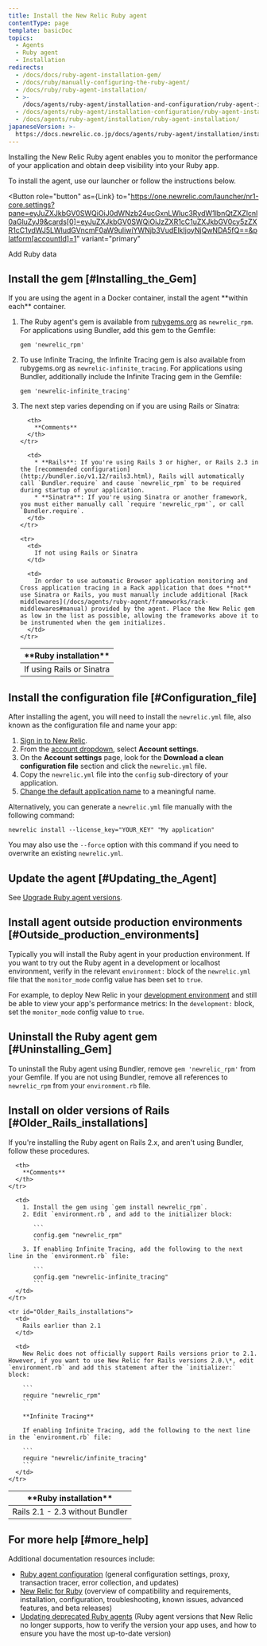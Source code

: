 ```yaml
---
title: Install the New Relic Ruby agent
contentType: page
template: basicDoc
topics:
  - Agents
  - Ruby agent
  - Installation
redirects:
  - /docs/docs/ruby-agent-installation-gem/
  - /docs/ruby/manually-configuring-the-ruby-agent/
  - /docs/ruby/ruby-agent-installation/
  - >-
    /docs/agents/ruby-agent/installation-and-configuration/ruby-agent-installation/
  - /docs/agents/ruby-agent/installation-configuration/ruby-agent-installation/
  - /docs/agents/ruby-agent/installation/ruby-agent-installation/
japaneseVersion: >-
  https://docs.newrelic.co.jp/docs/agents/ruby-agent/installation/install-new-relic-ruby-agent
---
```



Installing the New Relic Ruby agent enables you to monitor the performance of your application and obtain deep visibility into your Ruby app.

To install the agent, use our launcher or follow the instructions below.

<Button
  role="button"
  as={Link}
  to="https://one.newrelic.com/launcher/nr1-core.settings?pane=eyJuZXJkbGV0SWQiOiJ0dWNzb24ucGxnLWluc3RydW1lbnQtZXZlcnl0aGluZyJ9&cards[0]=eyJuZXJkbGV0SWQiOiJzZXR1cC1uZXJkbGV0cy5zZXR1cC1ydWJ5LWludGVncmF0aW9uIiwiYWNjb3VudElkIjoyNjQwNDA5fQ==&platform[accountId]=1"
  variant="primary"
>
  Add Ruby data
</Button>

## Install the gem [#Installing_the_Gem]

<Callout variant="important">
  If you are using the agent in a Docker container, install the agent **within each** container.
</Callout>

1. The Ruby agent's gem is available from [rubygems.org](https://rubygems.org/) as `newrelic_rpm`. For applications using Bundler, add this gem to the Gemfile:

   ```
   gem 'newrelic_rpm'
   ```
2. To use Infinite Tracing, the Infinite Tracing gem is also available from rubygems.org as `newrelic-infinite_tracing`. For applications using Bundler, additionally include the Infinite Tracing gem in the Gemfile:

   ```
   gem 'newrelic-infinite_tracing'
   ```
3. The next step varies depending on if you are using Rails or Sinatra:

   <Table>
     <thead>
       <tr>
         <th style={{ width: "200px" }}>
           **Ruby installation**
         </th>

         <th>
           **Comments**
         </th>
       </tr>
     </thead>

     <tbody>
       <tr>
         <td>
           If using Rails or Sinatra
         </td>

         <td>
           * **Rails**: If you're using Rails 3 or higher, or Rails 2.3 in the [recommended configuration](http://bundler.io/v1.12/rails3.html), Rails will automatically call `Bundler.require` and cause `newrelic_rpm` to be required during startup of your application.
           * **Sinatra**: If you're using Sinatra or another framework, you must either manually call `require 'newrelic_rpm'`, or call `Bundler.require`.
         </td>
       </tr>

       <tr>
         <td>
           If not using Rails or Sinatra
         </td>

         <td>
           In order to use automatic Browser application monitoring and Cross application tracing in a Rack application that does **not** use Sinatra or Rails, you must manually include additional [Rack middlewares](/docs/agents/ruby-agent/frameworks/rack-middlewares#manual) provided by the agent. Place the New Relic gem as low in the list as possible, allowing the frameworks above it to be instrumented when the gem initializes.
         </td>
       </tr>
     </tbody>
   </Table>

## Install the configuration file [#Configuration_file]

After installing the agent, you will need to install the `newrelic.yml` file, also known as the configuration file and name your app:

1. [Sign in to New Relic](https://one.newrelic.com/).
2. From the [account dropdown](/docs/accounts-partnerships/education/getting-started-new-relic/glossary#account-dropdown), select **Account settings**.
3. On the **Account settings** page, look for the **Download a clean configuration file** section and click the `newrelic.yml` file.
4. Copy the `newrelic.yml` file into the `config` sub-directory of your application.
5. [Change the default application name](/docs/agents/manage-apm-agents/app-naming/name-your-application) to a meaningful name.

Alternatively, you can generate a `newrelic.yml` file manually with the following command:

```
newrelic install --license_key="YOUR_KEY" "My application"
```

You may also use the `--force` option with this command if you need to overwrite an existing `newrelic.yml`.

## Update the agent [#Updating_the_Agent]

See [Upgrade Ruby agent versions](/docs/agents/ruby-agent/installation/upgrade-ruby-agent-versions).

## Install agent outside production environments [#Outside_production_environments]

Typically you will install the Ruby agent in your production environment. If you want to try out the Ruby agent in a development or localhost environment, verify in the relevant `environment:` block of the `newrelic.yml` file that the `monitor_mode` config value has been set to `true`.

For example, to deploy New Relic in your [development environment](/docs/ruby/developer-mode) and still be able to view your app's performance metrics: In the `development:` block, set the `monitor_mode` config value to `true`.

## Uninstall the Ruby agent gem [#Uninstalling_Gem]

To uninstall the Ruby agent using Bundler, remove `gem 'newrelic_rpm'` from your Gemfile. If you are not using Bundler, remove all references to `newrelic_rpm` from your `environment.rb` file.

## Install on older versions of Rails [#Older_Rails_installations]

If you're installing the Ruby agent on Rails 2.x, and aren't using Bundler, follow these procedures.

<Table>
  <thead>
    <tr>
      <th style={{ width: "200px" }}>
        **Ruby installation**
      </th>

      <th>
        **Comments**
      </th>
    </tr>
  </thead>

  <tbody>
    <tr id="Rails2_Without_Bundler">
      <td>
        Rails 2.1 - 2.3 without Bundler
      </td>

      <td>
        1. Install the gem using `gem install newrelic_rpm`.
        2. Edit `environment.rb`, and add to the initializer block:

           ```
           config.gem "newrelic_rpm"
           ```
        3. If enabling Infinite Tracing, add the following to the next line in the `environment.rb` file:

           ```
           config.gem "newrelic-infinite_tracing"
           ```
      </td>
    </tr>

    <tr id="Older_Rails_installations">
      <td>
        Rails earlier than 2.1
      </td>

      <td>
        New Relic does not officially support Rails versions prior to 2.1. However, if you want to use New Relic for Rails versions 2.0.\*, edit `environment.rb` and add this statement after the `initializer:` block:

        ```
        require "newrelic_rpm"
        ```

        **Infinite Tracing**

        If enabling Infinite Tracing, add the following to the next line in the `environment.rb` file:

        ```
        require "newrelic/infinite_tracing"
        ```
      </td>
    </tr>
  </tbody>
</Table>

## For more help [#more_help]

Additional documentation resources include:

* [Ruby agent configuration](/docs/ruby/ruby-agent-configuration) (general configuration settings, proxy, transaction tracer, error collection, and updates)
* [New Relic for Ruby](/docs/ruby/new-relic-for-ruby) (overview of compatibility and requirements, installation, configuration, troubleshooting, known issues, advanced features, and beta releases)
* [Updating deprecated Ruby agents](/docs/agents/ruby-agent/installation-and-configuration/updating-deprecated-ruby-agents) (Ruby agent versions that New Relic no longer supports, how to verify the version your app uses, and how to ensure you have the most up-to-date version)
